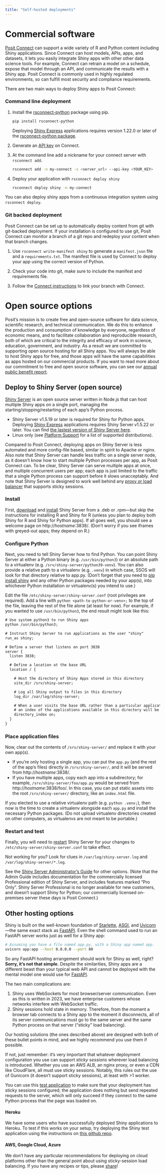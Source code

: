 ```yaml
---
title: "Self-hosted deployments"
---
```


# Commercial software

[Posit Connect](https://posit.co/products/enterprise/connect/) can support a wide variety of R and Python content including Shiny applications.
Since Connect can host models, APIs, apps, and datasets, it lets you easily integrate Shiny apps with other other data science tools.
For example, Connect can retrain a model on a schedule, expose that model through an API, and communicate the results with a Shiny app.
Posit Connect is commonly used in highly regulated environments, so can fulfill most security and compliance requirements.

There are two main ways to deploy Shiny apps to Posit Connect:

### Command line deployment

1.  Install the [rsconnect-python](https://github.com/rstudio/rsconnect-python) package using pip.

    ``` bash
    pip install rsconnect-python
    ```

    Deploying [Shiny Express](https://shiny.posit.co/blog/posts/shiny-express/) applications requires version 1.22.0 or later of the [rsconnect-python package](https://github.com/rstudio/rsconnect-python).

2.  Generate an [API key](https://docs.posit.co/connect/user/api-keys/) on Connect.

3.  At the command line add a nickname for your connect server with `rsconnect add`.

    ``` bash
    rsconnect add -n my-connect -s <server_url> --api-key <YOUR_KEY>
    ```

4.  Deploy your application with `rsconnect deploy shiny`

    ``` bash
    rsconnect deploy shiny -n my-connect
    ```

You can also deploy shiny apps from a continuous integration system using `rsconnect deploy`.

### Git backed deployment

Posit Connect can be set up to automatically deploy content from git with git-backed deployment.
If your installation is configured to use git, Posit Connect can monitor a branch of a git repo and redeploy your content when that branch changes.

1.  Use `rsconnect write-manifest shiny` to generate a `manifest.json` file and a `requirements.txt`.
    The manifest file is used by Connect to deploy your app using the correct version of Python.

2.  Check your code into git, make sure to include the manifest and requirements file.

3.  Follow the [Connect instructions](https://docs.posit.co/connect/user/git-backed/#linking-git-to-posit-connect) to link your branch with Connect.

# Open source options

Posit's mission is to create free and open-source software for data science, scientific research, and technical communication.
We do this to enhance the production and consumption of knowledge by everyone, regardless of economic means, and to facilitate collaboration and reproducible research, both of which are critical to the integrity and efficacy of work in science, education, government, and industry.
As a result we are committed to supporting open source hosting for all Shiny apps.
You will always be able to host Shiny apps for free, and those apps will have the same capabilities as apps hosted on our commercial products.
If you want to read more about our commitment to free and open source software, you can see our [annual public benefit report](https://posit.co/about/pbc-report/).

## Deploy to Shiny Server (open source)

[Shiny Server](https://posit.co/products/open-source/shinyserver/) is an open source server written in Node.js that can host multiple Shiny apps on a single port, managing the starting/stopping/restarting of each app's Python process.

-   Shiny Server v1.5.19 or later is required for Shiny for Python apps.
    Deploying [Shiny Express](https://shiny.posit.co/blog/posts/shiny-express/) applications requires Shiny Server v1.5.22 or later.
    You can find [the lastest version of Shiny Server here](https://dailies.rstudio.com/shiny-server/).
-   Linux only (see [Platform Support](https://posit.co/about/platform-support/) for a list of supported distributions).

Compared to Posit Connect, deploying apps on Shiny Server is less automated and more config-file based, similar in spirit to Apache or nginx.
Also note that Shiny Server can handle less traffic on a single server node, as it doesn't know how to start multiple Python processes per app, as Posit Connect can.
To be clear, Shiny Server can serve multiple apps at once, and multiple concurrent users per app; each app is just limited to the traffic that a single Python process can support before it slows unacceptably.
And note that Shiny Server is designed to work well behind any [proxy or load balancer](https://support.posit.co/hc/en-us/articles/213733868-Running-Shiny-Server-with-a-Proxy) that supports sticky sessions.

### Install

First, [download](https://posit.co/download/shiny-server/) and [install](https://docs.posit.co/shiny-server/#installation) Shiny Server from a .deb or .rpm---but skip the instructions for installing R and Shiny for R (unless you plan to deploy both Shiny for R and Shiny for Python apps).
If all goes well, you should see a welcome page on http://*hostname*:3838/.
(Don't worry if you see iframes with greyed-out apps; they depend on R.)

### Configure Python

Next, you need to tell Shiny Server how to find Python.
You can point Shiny Server at either a Python binary (e.g. `/usr/bin/python3`) or an absolute path to a virtualenv (e.g. `/srv/shiny-server/python39-venv`).
You can also provide a relative path to a virtualenv (e.g. `.venv`) in which case, SSOS will look for that directory relative to app.py.
(Don't forget that you need to [pip install shiny](install.html) and any other Python packages needed by your app(s), into whichever Python installation or virtualenv(s) you intend to use.)

Edit the file `/etc/shiny-server/shiny-server.conf` (root privileges are required).
Add a line with `python <path-to-python-or-venv>;` to the top of the file, leaving the rest of the file alone (at least for now).
For example, if you wanted to use `/usr/bin/python3`, the end result might look like this:

``` default
# Use system python3 to run Shiny apps
python /usr/bin/python3;

# Instruct Shiny Server to run applications as the user "shiny"
run_as shiny;

# Define a server that listens on port 3838
server {
  listen 3838;

  # Define a location at the base URL
  location / {

    # Host the directory of Shiny Apps stored in this directory
    site_dir /srv/shiny-server;

    # Log all Shiny output to files in this directory
    log_dir /var/log/shiny-server;

    # When a user visits the base URL rather than a particular application,
    # an index of the applications available in this directory will be shown.
    directory_index on;
  }
}
```

### Place application files

Now, clear out the contents of `/srv/shiny-server/` and replace it with your own app(s).

-   If you're only hosting a single app, you can put the `app.py` (and the rest of the app's files) directly in `/srv/shiny-server/`, and it will be served from http://*hostname*:3838/.
-   If you have multiple apps, copy each app into a subdirectory; for example, `/srv/shiny-server/foo/app.py` would be served from http://*hostname*:3838/foo/. In this case, you can put static assets into the root `/srv/shiny-server/` directory, like an `index.html` file.

If you elected to use a relative virtualenv path (e.g. `python .venv;`), then now is the time to create a virtualenv alongside each `app.py` and install the necessary Python packages.
(Do not upload virtualenv directories created on other computers, as virtualenvs are not meant to be portable.)

### Restart and test

Finally, you will need to [restart](https://docs.posit.co/shiny-server/#stopping-and-starting) Shiny Server for your changes to `/etc/shiny-server/shiny-server.conf` to take effect.

Not working for you?
Look for clues in `/var/log/shiny-server.log` and `/var/log/shiny-server/*.log`.

See the [Shiny Server Administrator's Guide](https://docs.posit.co/shiny-server//) for other options.
(Note that the Admin Guide includes documentation for the commercially licensed Professional edition of Shiny Server, and includes features marked "Pro Only". Shiny Server Professional is no longer available for new customers, and doesn't support Shiny for Python; our commercially licensed on-premises server these days is Posit Connect.)

## Other hosting options

Shiny is built on the well-known foundation of [Starlette](https://www.starlette.io/), [ASGI](https://asgi.readthedocs.io/), and [Uvicorn](https://www.uvicorn.org/)---the same exact stack as [FastAPI](https://fastapi.tiangolo.com/).
Even the shell command used to run an FastAPI server works just as well for a Shiny app:

``` sh
# Assuming you have a file named app.py, with a Shiny app named app.
uvicorn app:app --host 0.0.0.0 --port 80
```

So any FastAPI hosting arrangement should work for Shiny as well, right?
**Sorry, it's not that simple.** Despite the similarities, Shiny apps are a different beast than your typical web API and cannot be deployed with the mental model one would use for [FastAPI](https://fastapi.tiangolo.com/).

The two main complications are:

1.  Shiny uses WebSockets for most browser/server communication. Even as this is written in 2023, we have enterprise customers whose networks interfere with WebSocket traffic.
2.  Shiny sessions hold state in memory. Therefore, from the moment a browser tab connects to a Shiny app to the moment it disconnects, all of its server communications must go to the same server and the same Python process on that server ("sticky" load balancing).

Our hosting solutions (the ones described above) are designed with both of these bullet points in mind, and we highly recommend you use them if possible.

If not, just remember: it's very important that whatever deployment configuration you use can support *sticky sessions* wherever load balancing is introduced.
Whether you use an AWS ALB, an nginx proxy, or even a CDN like CloudFlare, all must use sticky sessions.
Notably, this rules out the use of Gunicorn (it doesn't support sticky sessions), at least with \>1 worker.

You can use this [test application](https://github.com/posit-dev/py-shiny/blob/7ba8f90a44ee25f41aa8c258eceeba6807e0017a/examples/load_balance/app.py) to make sure that your deployment has sticky sessions configured; the application does nothing but send repeated requests to the server, which will only succeed if they connect to the same Python process that the page was loaded on.

#### Heroku

We have some users who have successfully deployed Shiny applications to Heroku.
To test if this works on your setup, try deploying the Shiny test application using the instructions on [this github repo](https://github.com/analythium/shiny-load-balancing#py-shiny-app).

#### AWS, Google Cloud, Azure

We don't have any particular recommendations for deploying on cloud platforms other than the general point about using sticky-session load balancing.
If you have any recipes or tips, please [share](https://github.com/posit-dev/py-shiny/issues)!
